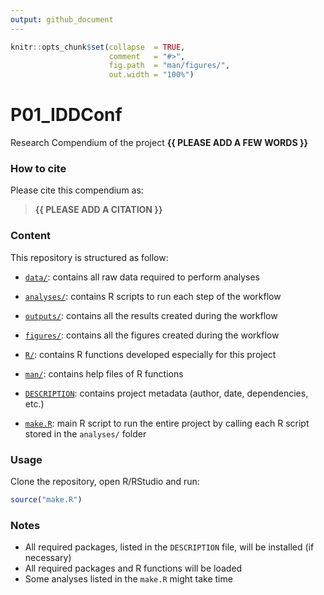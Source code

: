 ```yaml
---
output: github_document
---
```


<!-- README.md is generated from README.Rmd. Please edit that file -->


```r
knitr::opts_chunk$set(collapse  = TRUE,
                      comment   = "#>",
                      fig.path  = "man/figures/",
                      out.width = "100%")
```



# P01_IDDConf


<!-- badges: start -->
<!-- badges: end -->


Research Compendium of the project **{{ PLEASE ADD A FEW WORDS }}**



### How to cite

Please cite this compendium as: 

> **{{ PLEASE ADD A CITATION }}**



### Content

This repository is structured as follow:

- [`data/`](https://github.com/lauraguzmanrincon/P01_IDDConf/tree/master/data):
contains all raw data required to perform analyses

- [`analyses/`](https://github.com/lauraguzmanrincon/P01_IDDConf/tree/main/analyses/):
contains R scripts to run each step of the workflow

- [`outputs/`](https://github.com/lauraguzmanrincon/P01_IDDConf/tree/main/outputs):
contains all the results created during the workflow

- [`figures/`](https://github.com/lauraguzmanrincon/P01_IDDConf/tree/main/figures):
contains all the figures created during the workflow

- [`R/`](https://github.com/lauraguzmanrincon/P01_IDDConf/tree/main/R):
contains R functions developed especially for this project

- [`man/`](https://github.com/lauraguzmanrincon/P01_IDDConf/tree/main/man):
contains help files of R functions

- [`DESCRIPTION`](https://github.com/lauraguzmanrincon/P01_IDDConf/tree/main/DESCRIPTION):
contains project metadata (author, date, dependencies, etc.)

- [`make.R`](https://github.com/lauraguzmanrincon/P01_IDDConf/tree/main/make.R):
main R script to run the entire project by calling each R script stored in the `analyses/` folder



### Usage

Clone the repository, open R/RStudio and run:

```r
source("make.R")
```



### Notes

- All required packages, listed in the `DESCRIPTION` file, will be installed (if necessary)
- All required packages and R functions will be loaded
- Some analyses listed in the `make.R` might take time
